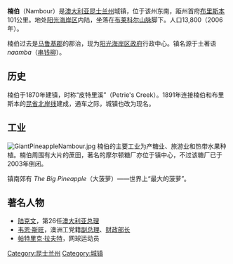 {{Infobox Australian Place | type = suburb
| name         = Nambour
| state        = qld
| city         = [[阳光海岸_(澳大利亚)|阳光海岸]]
| pop          = 9,774
| popfootnotes = (2006年)<ref>{{Census 2006 AUS|id=SSC36971|name=Nambour (Maroochy Shire) (State Suburb)|quick=on|accessdate=24 October 2009}}</ref>
| postcode     = 4560
| est          = 1870
| area         = 14.9
| coordinates  = {{coord|-26.627|152.959|region:AU-QLD_type:city(9774)_scale:30000|format=dms|display=inline,title}}
| latd  =26 |latm =37 |lats = 37
| longd =152 |longm =57 |longs = 33
| pushpin_label_position = left
| lga          = [[阳光海岸区政府|阳光海岸]]
| stategov     = [[Electoral_district_of_Nicklin|Nicklin]]
| fedgov       = [[Division_of_Fairfax|Fairfax]]
| dist1        = 104 | dir1 = N
| location1    = [[布里斯本|布里斯本]]
| near-nw      = [[Image_Flat,_Queensland|Image Flat]]
| near-n       = [[Parklands,_Queensland|Parklands]]
| near-ne      = [[Bli_Bli,_Queensland|Bli Bli]] 
| near-e       = [[Rosemount,_Queensland|Rosemount]] 
| near-w       = [[Highworth,_Queensland|Highworth]]
| near-se      = [[Rosemount,_Queensland|Rosemount]] 
| near-s       = [[Coes_Creek,_Queensland|Coes Creek]]<br />[[Woombye,_Queensland|Woombye]]  
| near-sw      = [[Burnside,_Queensland|Burnside]]
}}

'''楠伯'''（Nambour）是[[澳大利亚|澳大利亚]][[昆士兰州|昆士兰州]]城镇，位于该州东南，距州首府[[布里斯本|布里斯本]]101公里。地处[[阳光海岸_(澳大利亚)|阳光海岸区]]内陆，坐落在[[布莱科尔山脉|布莱科尔山脉]]脚下。人口13,800（2006年）。

楠伯过去是[[马鲁基郡|马鲁基郡]]的郡治，现为[[阳光海岸区政府|阳光海岸区政府]]行政中心。镇名源于土著语 ''naamba''（[[串钱柳|串钱柳]]）。

== 历史 ==
楠伯于1870年建镇，时称“皮特里溪”（Petrie's Creek）。1891年连接楠伯和布里斯本的[[昆省北岸线|昆省北岸线]]建成，通车之际，城镇也改为现名。

== 工业 ==
[[File:GiantPineappleNambour.jpg|thumb]]
楠伯的主要工业为产糖业、旅游业和热带水果种植。楠伯周围有大片的蔗田，著名的摩尔顿糖厂亦位于镇中心，不过该糖厂已于2003年倒闭。

镇南郊有 ''The Big Pineapple''（大菠萝）——世界上“最大的菠萝”。

== 著名人物 ==
* [[陆克文|陆克文]]，第26任[[澳大利亚总理|澳大利亚总理]]
* [[韦恩·斯旺|韦恩·斯旺]]，澳洲工党籍[[澳大利亚副总理|副总理]]、[[澳大利亚财政部长|财政部长]]
* [[帕特里克·拉夫特|帕特里克·拉夫特]]，网球运动员

[[Category:昆士兰州|Category:昆士兰州]]
[[Category:城镇|Category:城镇]]